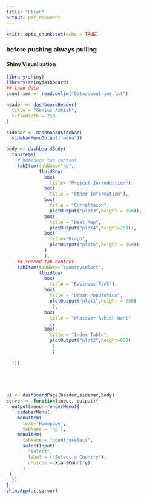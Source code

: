 ```yaml
---
title: "Ellen"
output: pdf_document
---
```


```r
knitr::opts_chunk$set(echo = TRUE)
```

### before pushing always pulling

#### Shiny Visualization
```r
library(shiny)
library(shinydashboard)
## load data 
countries <- read.delim("Data/countries.txt")

```

```r
header <- dashboardHeader(
  title = "Genius Ashish",
  titleWidth = 250
)

sidebar <- dashboardSidebar(
  sidebarMenuOutput('menu'))

body <- dashboardBody(
  tabItems(
    # homepage tab content
    tabItem(tabName="hp",
            fluidRow(
              box(
                title= "Project Inrtoduction"),
              box(
                title = "Other Information"),
              box(
                title = "Correltaion",
                plotOutput("plot3",height = 250)),
              box(
                title = "Heat Map",
                plotOutput("plot4",height=250)),
              box(
                title="Graph",
                plotOutput("plot5",height = 250))
              )
              ),
    ## second tab content
    tabItem(tabName="countryselect",
            fluidRow(
              box(
                title = "Easiness Rank"),
              box(
                title = "Urban Population",
                plotOutput("plot1",height = 250)
                 ),
              box(
                title = "Whatever Ashish Want"
                ),
              box(
                title = "Index Table",
                plotOutput("plot2",height=600)
                 )
                 )
    
  )))


   


ui <- dashboardPage(header,sidebar,body)
server <- function(input, output){
  output$menu<-renderMenu({
    sidebarMenu(
    menuItem(
      text='Homepage',
      tabName = 'hp'),
    menuItem(
      tabName = "countryselect",
      selectInput(
        "select",
        label = ("Select a Country"),
        choices = Xian$Country)
      )
 )
  })  
}
shinyApp(ui,server) 
```

